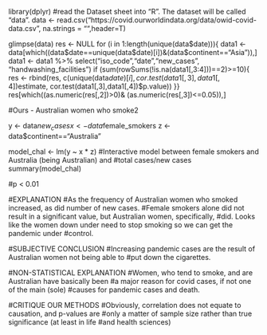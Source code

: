 library(dplyr)
#read the Dataset sheet into “R”. The dataset will be called "data".
data <- read.csv("https://covid.ourworldindata.org/data/owid-covid-data.csv",
                 na.strings = "",header=T)

glimpse(data)
res <- NULL
for (i in 1:length(unique(data$date))){
  data1 <- data[which((data$date==unique(data$date)[i])&(data$continent=="Asia")),]
  data1 <- data1 %>% select("iso_code","date","new_cases", "handwashing_facilities")
  if (sum(rowSums(!is.na(data1[,3:4]))==2)>=10){
    res <- rbind(res, c(unique(data$date)[i],
                        cor.test(data1[,3],data1[,4])$estimate,
                        cor.test(data1[,3],data1[,4])$p.value))
  }}
res[which((as.numeric(res[,2])>0)& (as.numeric(res[,3])<=0.05)),]

#Ours - Australian women who smoke2

y <- data$new_cases
x <- data$female_smokers
z <- data$continent=="Australia"


model_chal <- lm(y ~ x * z)
#Interactive model between female smokers and Australia (being Australian) and 
#total cases/new cases 
summary(model_chal)


#p < 0.01

#EXPLANATION
#As the frequency of Australian women who smoked increased, as did number of new cases. 
#Female smokers alone did not result in a significant value, but Australian women, specifically,
#did. Looks like the women down under need to stop smoking so we can get the pandemic under
#control.

#SUBJECTIVE CONCLUSION
  #Increasing pandemic cases are the result of Australian women not being able to
  #put down the cigarettes. 

#NON-STATISTICAL EXPLANATION
  #Women, who tend to smoke, and are Australian have basically been
  #a major reason for covid cases, if not one of the main (sole)
  #causes for pandemic cases and death.

#CRITIQUE OUR METHODS
  #Obviously, correlation does not equate to causation, and p-values are 
  #only a matter of sample size rather than true significance (at least in life
  #and health sciences)

